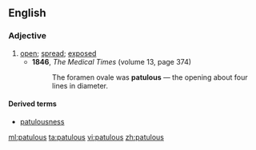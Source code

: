 ==English==

===Adjective===
{{en-adj}} 

# [[open]]; [[spread]]; [[exposed]]
#* '''1846''', ''The Medical Times'' (volume 13, page 374)
#*: The foramen ovale was '''patulous''' — the opening about four lines in diameter.

====Derived terms====
* [[patulousness]]

[[ml:patulous]]
[[ta:patulous]]
[[vi:patulous]]
[[zh:patulous]]